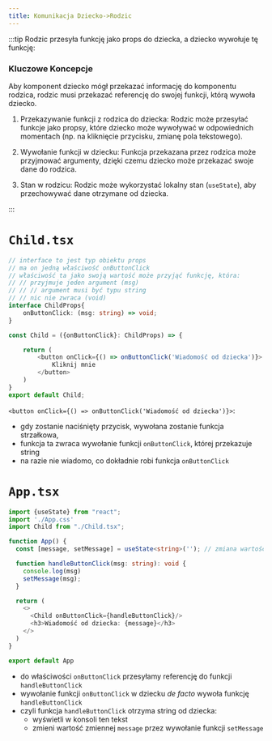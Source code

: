```yaml
---
title: Komunikacja Dziecko->Rodzic
---
```


:::tip Rodzic przesyła funkcję jako props do dziecka, a dziecko wywołuje tę funkcję:
### Kluczowe Koncepcje
Aby komponent dziecko mógł przekazać informację do komponentu rodzica, rodzic musi przekazać referencję do swojej funkcji, którą wywoła dziecko.
1. Przekazywanie funkcji z rodzica do dziecka:
    Rodzic może przesyłać funkcje jako propsy, które
    dziecko może wywoływać w odpowiednich momentach (np. na kliknięcie przycisku, zmianę pola tekstowego).

2. Wywołanie funkcji w dziecku:
    Funkcja przekazana przez rodzica może przyjmować argumenty,
    dzięki czemu dziecko może przekazać swoje dane do rodzica.

3. Stan w rodzicu:
Rodzic może wykorzystać lokalny stan (`useState`), aby przechowywać dane otrzymane od dziecka.

:::

# `Child.tsx`
```typescript jsx
// interface to jest typ obiektu props
// ma on jedną właściwość onButtonClick
// właściwość ta jako swoją wartość może przyjąć funkcję, która:
// // przyjmuje jeden argument (msg)
// // // argument musi być typu string
// // nic nie zwraca (void)
interface ChildProps{
    onButtonClick: (msg: string) => void;
}

const Child = ({onButtonClick}: ChildProps) => {

    return (
        <button onClick={() => onButtonClick('Wiadomość od dziecka')}>
            Kliknij mnie
        </button>
    )
}
export default Child;
```
`<button onClick={() => onButtonClick('Wiadomość od dziecka')}>`:
- gdy zostanie naciśnięty przycisk, wywołana zostanie funkcja strzałkowa,
- funkcja ta zwraca wywołanie funkcji `onButtonClick`, której przekazuje string
- na razie nie wiadomo, co dokładnie robi funkcja `onButtonClick`


# `App.tsx`
```typescript jsx
import {useState} from "react";
import './App.css'
import Child from "./Child.tsx";

function App() {
  const [message, setMessage] = useState<string>(''); // zmiana wartości zmiennej message będzie miała wpływ

  function handleButtonClick(msg: string): void {
    console.log(msg)
    setMessage(msg);
  }

  return (
    <>
      <Child onButtonClick={handleButtonClick}/>
      <h3>Wiadomość od dziecka: {message}</h3>
    </>
  )
}

export default App
```
- do właściwości `onButtonClick` przesyłamy referencję do funkcji `handleButtonClick`
- wywołanie funkcji `onButtonClick` w dziecku *de facto* wywoła funkcję `handleButtonClick`
- czyli funkcja `handleButtonClick` otrzyma string od dziecka:
    - wyświetli w konsoli ten tekst
    - zmieni wartość zmiennej `message` przez wywołanie funkcji `setMessage`

